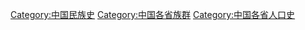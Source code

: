 [[Category:中国民族史|Category:中国民族史]]
[[Category:中国各省族群|Category:中国各省族群]]
[[Category:中国各省人口史|Category:中国各省人口史]]